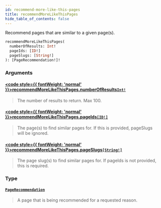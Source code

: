 ```yaml
---
id: recommend-more-like-this-pages
title: recommendMoreLikeThisPages
hide_table_of_contents: false
---
```








Recommend pages that are similar to a given page(s).

```graphql
recommendMoreLikeThisPages(
  numberOfResults: Int!
  pageIds: [ID!]
  pageSlugs: [String!]
): [PageRecommendation!]!
```


### Arguments

#### [<code style={{ fontWeight: 'normal' }}>recommendMoreLikeThisPages.<b>numberOfResults</b></code>](#)<Bullet />[`Int!`](/demand/api/graphql-storefront/reference/scalars/int) <Badge class="secondary" text="non-null"/> <Badge class="secondary" text="scalar"/>
> The number of results to return. Max 100.
> 

#### [<code style={{ fontWeight: 'normal' }}>recommendMoreLikeThisPages.<b>pageIds</b></code>](#)<Bullet />[`[ID!]`](/demand/api/graphql-storefront/reference/scalars/id) <Badge class="secondary" text="list"/> <Badge class="secondary" text="scalar"/>
> The page(s) to find similar pages for. If this is provided, pageSlugs will be ignored.
> 

#### [<code style={{ fontWeight: 'normal' }}>recommendMoreLikeThisPages.<b>pageSlugs</b></code>](#)<Bullet />[`[String!]`](/demand/api/graphql-storefront/reference/scalars/string) <Badge class="secondary" text="list"/> <Badge class="secondary" text="scalar"/>
> The page slug(s) to find similar pages for. If pageIds is not provided, this is required.
> 

### Type

#### [`PageRecommendation`](/demand/api/graphql-storefront/reference/objects/page-recommendation) <Badge class="secondary" text="object"/>
> A page that is being recommended for a requested reason.
> 





